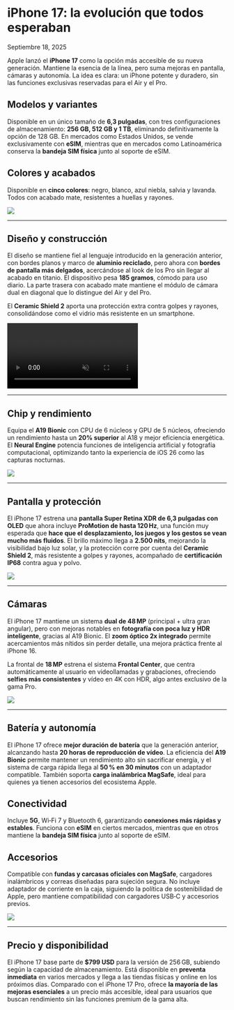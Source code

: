 # iPhone 17: la evolución que todos esperaban

Septiembre 18, 2025

<div class='espacio'/>

Apple lanzó el **iPhone 17** como la opción más accesible de su nueva generación. Mantiene la esencia de la línea, pero suma mejoras en pantalla, cámaras y autonomía. La idea es clara: un iPhone potente y duradero, sin las funciones exclusivas reservadas para el Air y el Pro.

<div class='espacio'/>

## Modelos y variantes

Disponible en un único tamaño de **6,3 pulgadas**, con tres configuraciones de almacenamiento: **256 GB, 512 GB y 1 TB**, eliminando definitivamente la opción de 128 GB. En mercados como Estados Unidos, se vende exclusivamente con **eSIM**, mientras que en mercados como Latinoamérica conserva la **bandeja SIM física** junto al soporte de eSIM.

<div class='espacio'/>

## Colores y acabados

Disponible en **cinco colores**: negro, blanco, azul niebla, salvia y lavanda. Todos con acabado mate, resistentes a huellas y rayones.

![](/assets/blog-assets/iPhone17/iPhone17Colors.webp)

---
<div class='espacio'/>

## Diseño y construcción

El diseño se mantiene fiel al lenguaje introducido en la generación anterior, con bordes planos y marco de **aluminio reciclado**, pero ahora con **bordes de pantalla más delgados**, acercándose al look de los Pro sin llegar al acabado en titanio. El dispositivo pesa **185 gramos**, cómodo para uso diario. La parte trasera con acabado mate mantiene el módulo de cámara dual en diagonal que lo distingue del Air y del Pro. 

El **Ceramic Shield 2** aporta una protección extra contra golpes y rayones, consolidándose como el vidrio más resistente en un smartphone.

<video autoPlay loop muted playsInline>
  <source src="/assets/blog-assets/iPhone17/iPhone17CeramicShield2.mp4" type="video/mp4" />
</video>

---
<div class='espacio'/>

## Chip y rendimiento

Equipa el **A19 Bionic** con CPU de 6 núcleos y GPU de 5 núcleos, ofreciendo un rendimiento hasta un **20% superior** al A18 y mejor eficiencia energética. El **Neural Engine** potencia funciones de inteligencia artificial y fotografía computacional, optimizando tanto la experiencia de iOS 26 como las capturas nocturnas.

![](/assets/blog-assets/iPhone17/iPhone17A19.webp)

---
<div class='espacio'/>

## Pantalla y protección

El iPhone 17 estrena una **pantalla Super Retina XDR de 6,3 pulgadas con OLED** que ahora incluye **ProMotion de hasta 120 Hz**, una función muy esperada que **hace que el desplazamiento, los juegos y los gestos se vean mucho más fluidos**. El brillo máximo llega a **2.500 nits**, mejorando la visibilidad bajo luz solar, y la protección corre por cuenta del **Ceramic Shield 2**, más resistente a golpes y rayones, acompañado de **certificación IP68** contra agua y polvo.

![](/assets/blog-assets/iPhone17/iPhone17Display.webp)

---
<div class='espacio'/>

## Cámaras

El iPhone 17 mantiene un sistema **dual de 48 MP** (principal + ultra gran angular), pero con mejoras notables en **fotografía con poca luz y HDR inteligente**, gracias al A19 Bionic. El **zoom óptico 2x integrado** permite acercamientos más nítidos sin perder detalle, una mejora práctica frente al iPhone 16.

La frontal de **18 MP** estrena el sistema **Frontal Center**, que centra automáticamente al usuario en videollamadas y grabaciones, ofreciendo **selfies más consistentes** y vídeo en 4K con HDR, algo antes exclusivo de la gama Pro.

![](/assets/blog-assets/iPhone17/iPhone17Camera.webp)

---
<div class='espacio'/>

## **Batería y autonomía**

El iPhone 17 ofrece **mejor duración de batería** que la generación anterior, alcanzando hasta **20 horas de reproducción de vídeo**. La eficiencia del **A19 Bionic** permite mantener un rendimiento alto sin sacrificar energía, y el sistema de carga rápida llega al **50 % en 30 minutos** con un adaptador compatible. También soporta **carga inalámbrica MagSafe**, ideal para quienes ya tienen accesorios del ecosistema Apple.

<div class='espacio'/>

## Conectividad

Incluye **5G**, Wi‑Fi 7 y Bluetooth 6, garantizando **conexiones más rápidas y estables**. Funciona con **eSIM** en ciertos mercados, mientras que en otros mantiene la **bandeja SIM física** junto al soporte de eSIM.

<div class='espacio'/>

## Accesorios

Compatible con **fundas y carcasas oficiales con MagSafe**, cargadores inalámbricos y correas diseñadas para sujeción segura. No incluye adaptador de corriente en la caja, siguiendo la política de sostenibilidad de Apple, pero mantiene compatibilidad con cargadores USB‑C y accesorios previos.

![](/assets/blog-assets/iPhone17/iPhone17Accesorys.webp)

---
<div class='espacio'/>

## Precio y disponibilidad

El iPhone 17 base parte de **$799 USD** para la versión de 256 GB, subiendo según la capacidad de almacenamiento. Está disponible en **preventa inmediata** en varios mercados y llega a las tiendas físicas y online en los próximos días. Comparado con el iPhone 17 Pro, ofrece **la mayoría de las mejoras esenciales** a un precio más accesible, ideal para usuarios que buscan rendimiento sin las funciones premium de la gama alta.

<div class='espacio'/>
